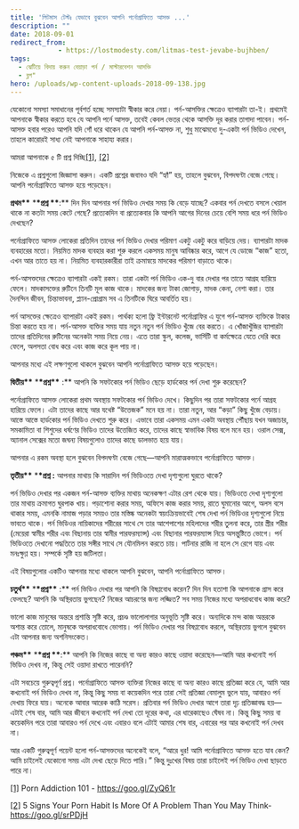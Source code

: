 ```yaml
---
title: 'লিটমাস টেস্টঃ যেভাবে বুঝবেন আপনি পর্নোগ্রাফিতে আসক্ত ...'
description: ""
date: 2018-09-01
redirect_from: 
            - https://lostmodesty.com/litmas-test-jevabe-bujhben/
tags: 
  - ঝেটিয়ে বিদায় করুন বেয়াড়া পর্ন / মাস্টারবেশন আসক্তি
  - ব্লগ"
hero: /uploads/wp-content-uploads-2018-09-138.jpg
---
```

যেকোনো সমস্যা সমাধানের পূর্বশর্ত হচ্ছে সমস্যাটা স্বীকার করে নেয়া। পর্ন-আসক্তির ক্ষেত্রেও ব্যাপারটা তা-ই। প্রথমেই আপনাকে স্বীকার করতে হবে যে আপনি পর্নে আসক্ত, তবেই কেবল ভেতর থেকে আসক্তি দূর করার তাগাদা পাবেন। পর্ন-আসক্ত হবার পরেও আপনি যদি গোঁ ধরে থাকেন যে আপনি পর্ন-আসক্ত না, শুধু মাঝেমধ্যে দু-একটা পর্ন ভিডিও দেখেন, তাহলে কারোরই সাধ্য নেই আপনাকে সাহায্য করার।

আমরা আপনাকে ৫ টি প্রশ্ন দিচ্ছি[\[1\]](https://www.blogger.com/blogger.g?blogID=606604752833102909#_ftn1), [\[2\]](https://www.blogger.com/blogger.g?blogID=606604752833102909#_ftn2)

নিজেকে এ প্রশ্নগুলো জিজ্ঞাসা করুন। একটি প্রশ্নের জবাবও যদি “হ্যাঁ” হয়, তাহলে বুঝবেন, বিপদঘণ্টা বেজে গেছে। আপনি পর্নোগ্রাফিতে আসক্ত হয়ে পড়েছেন।

**প্রথম\*\*** \***\*প্রশ্ন \*\***:\*\* দিন দিন আপনার পর্ন ভিডিও দেখার সময় কি বেড়ে যাচ্ছে? একবার পর্ন দেখতে বসলে খেয়াল থাকে না কতটা সময় কেটে গেছে? প্রত্যেকদিন বা প্রত্যেকবার কি আপনি আগের দিনের চেয়ে বেশি সময় ধরে পর্ন ভিডিও দেখছেন?

পর্নোগ্রাফিতে আসক্ত লোকেরা প্রতিদিন তাদের পর্ন ভিডিও দেখার পরিমাণ একটু একটু করে বাড়িয়ে দেয়। ব্যাপারটা মাদক ব্যবহারের মতো। নিয়মিত মাদক ব্যবহার করা শুরু করলে একসময় মানুষ আবিষ্কার করে, আগে যে ডোজে “কাজ” হতো, এখন আর তাতে হয় না। নিয়মিত ব্যবহারকারীরা তাই ক্রমান্বয়ে মাদকের পরিমাণ বাড়াতে থাকে।

পর্ন-আসক্তদের ক্ষেত্রেও ব্যাপারটা একই রকম। তারা একটা পর্ন ভিডিও এক-দু বার দেখার পর তাতে আগ্রহ হারিয়ে ফেলে। মাদকাসক্তের রুটিনে তিনটি মূল কাজ থাকে। মাদকের জন্য টাকা জোগাড়, মাদক কেনা, নেশা করা। তার দৈনন্দিন জীবন, চিন্তাভাবনা, প্ল্যান-প্রোগ্রাম সব এ তিনটিকে ঘিরে আবর্তিত হয়।

পর্ন আসক্তের ক্ষেত্রেও ব্যাপারটা একই রকম। পার্থক্য হলো ফ্রি ইন্টারনেট পর্নোগ্রাফির এ যুগে পর্ন-আসক্ত ব্যক্তিকে টাকার চিন্তা করতে হয় না। পর্ন-আসক্ত ব্যক্তির সময় যায় নতুন নতুন পর্ন ভিডিও খুঁজে বের করতে। এ খোঁজাখুঁজির ব্যাপারটা তাদের প্রতিদিনের রুটিনের অনেকটা সময় নিয়ে নেয়। এতে তারা স্কুল, কলেজ, ভার্সিটি বা কর্মক্ষেত্রে যেতে দেরি করে ফেলে, অলসতা বোধ করে এবং কাজ করে কূল পায় না।

আপনার মধ্যে এই লক্ষণগুলো থাকলে বুঝবেন আপনি পর্নোগ্রাফিতে আসক্ত হয়ে পড়েছেন।

**দ্বিতীয়\*\*** \***\*প্রশ্ন\*\*** :\*\* আপনি কি সফটকোর পর্ন ভিডিও ছেড়ে হার্ডকোর পর্ন দেখা শুরু করেছেন?

পর্নোগ্রাফিতে আসক্ত লোকেরা প্রথম অবস্থায় সফটকোর পর্ন ভিডিও দেখে। কিছুদিন পর তারা সফটকোর পর্নে আগ্রহ হারিয়ে ফেলে। এটা তাদের কাছে আর যথেষ্ট “উত্তেজক” মনে হয় না। তারা নতুন, আর “কড়া” কিছু খুঁজে বেড়ায়। আস্তে আস্তে হার্ডকোর পর্ন ভিডিও দেখতে শুরু করে। এভাবে তারা একসময় এমন একটা অবস্থায় পৌঁছায় যখন অজাচার, সমকামিতা বা শিশুদের ধর্ষণের ভিডিও তাদের উত্তেজিত করে, তাদের কাছে স্বাভাবিক বিষয় বলে মনে হয়। ওরাল সেক্স, অ্যানাল সেক্সের মতো জঘন্য বিষয়গুলোও তাদের কাছে ডালভাত হয়ে যায়।

আপনার এ রকম অবস্থা হলে বুঝবেন বিপদঘণ্টা বেজে গেছে—আপনি মারাত্মকভাবে পর্নোগ্রাফিতে আসক্ত।

**তৃতীয়\*\*** \***\*প্রশ্ন :** আপনার মাথায় কি সারাদিন পর্ন ভিডিওতে দেখা দৃশ্যগুলো ঘুরতে থাকে?

পর্ন ভিডিও দেখার পর একজন পর্ন-আসক্ত ব্যক্তির মাথায় অনেকক্ষণ এটার রেশ থেকে যায়। ভিডিওতে দেখা দৃশ্যগুলো তার মাথায় ক্রমাগত ঘুরপাক খায়। পড়াশোনা করার সময়, অফিসে কাজ করার সময়, রাতে ঘুমানোর আগে, অলস বসে থাকার সময়, এমনকি নামাজ পড়ার সময়ও তার মস্তিষ্ক অনেকটা স্বয়ংক্রিয়ভাবেই শেষ দেখা পর্ন ভিডিওর দৃশ্যগুলো নিয়ে ভাবতে থাকে। পর্ন ভিডিওর নায়িকাদের শরীরের সাথে সে তার আশেপাশের মহিলাদের শরীর তুলনা করে, তার স্ত্রীর শরীর (মেয়েরা স্বামীর শরীর এবং বিছানায় তার স্বামীর পারফরম্যান্স) এবং বিছানার পারফরম্যান্স নিয়ে অসন্তুষ্টিতে ভোগে। পর্ন ভিডিওতে দেখানো পদ্ধতিতে তার সঙ্গীর সাথে সে যৌনমিলন করতে চায়। পার্টনার রাজি না হলে সে রেগে যায় এবং মনঃক্ষুণ্ণ হয়। সম্পর্কে সৃষ্টি হয় জটিলতা।

এই বিষয়গুলোর একটিও আপনার মধ্যে থাকলে আপনি বুঝবেন, আপনি পর্নোগ্রাফিতে আসক্ত।

**চতুর্থ\*\*** \***\*প্রশ্ন\*\*** :\*\* পর্ন ভিডিও দেখার পর আপনি কি বিষণ্ণবোধ করেন? দিন দিন হতাশা কি আপনাকে গ্রাস করে ফেলছে? আপনি কি অস্থিরতায় ভুগছেন? নিজের আচরণের জন্য লজ্জিত? সব সময় নিজের মধ্যে অপরাধবোধ কাজ করে?

ভালো কাজ মানুষের অন্তরে প্রশান্তি সৃষ্টি করে, প্রচণ্ড ভালোলাগার অনুভূতি সৃষ্টি করে। অন্যদিকে মন্দ কাজ অন্তরকে অশান্ত করে তোলে, মানুষকে অপরাধবোধে ভোগায়। পর্ন ভিডিও দেখার পর বিষণ্ণবোধ করলে, অস্থিরতায় ভুগলে বুঝবেন এটা আপনার জন্য অশনিসংকেত।

**পঞ্চম\*\*** \***\*প্রশ্ন \*\***:\*\* আপনি কি নিজের কাছে বা অন্য কারও কাছে ওয়াদা করেছেন—আমি আর কখনোই পর্ন ভিডিও দেখব না, কিন্তু সেই ওয়াদা রাখতে পারেননি?

এটা সবচেয়ে গুরুত্বপূর্ণ প্রশ্ন। পর্নোগ্রাফিতে আসক্ত ব্যক্তিরা নিজের কাছে বা অন্য কারও কাছে প্রতিজ্ঞা করে যে, আমি আর কখনোই পর্ন ভিডিও দেখব না, কিন্তু কিছু সময় বা কয়েকদিন পরে তারা সেই প্রতিজ্ঞা বেমালুম ভুলে যায়, আবারও পর্ন দেখায় ফিরে যায়। অনেকে আবার আরেক কাঠি সরেস। প্রতিবার পর্ন ভিডিও দেখার আগে তারা দৃঢ় প্রতিজ্ঞাবদ্ধ হয়—এটাই শেষ বার, আমি আর জীবনে কখনোই পর্ন দেখা তো দূরের কথা, এর ধারেকাছেও ঘেঁষব না। কিন্তু কিছু সময় বা কয়েকদিন পরে তারা আবারও পর্ন দেখে এবং এবারও বলে এটাই আমার শেষ বার, এবারের পর আর কখনোই পর্ন দেখব না।

আর একটি গুরুত্বপূর্ণ পয়েন্ট হলো পর্ন-আসক্তদের অনেকেই বলে, “আরে ধুর! আমি পর্নোগ্রাফিতে আসক্ত হতে যাব কেন? আমি চাইলেই যেকোনো সময় এটা দেখা ছেড়ে দিতে পারি।” কিন্তু দুঃখের বিষয় তারা চাইলেই পর্ন ভিডিও দেখা ছাড়তে পারে না।

[\[1\]](https://www.blogger.com/blogger.g?blogID=606604752833102909#_ftnref1) Porn Addiction 101 - https://goo.gl/ZyQ61r

[\[2\]](https://www.blogger.com/blogger.g?blogID=606604752833102909#_ftnref2) 5 Signs Your Porn Habit Is More Of A Problem Than You May Think- https://goo.gl/srPDjH
